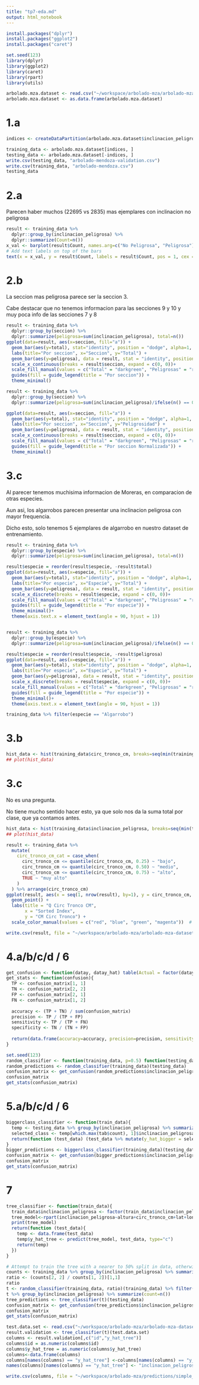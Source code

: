 ```yaml
---
title: "tp7-eda.md"
output: html_notebook
---
```


```r
install.packages("dplyr")
install.packages("ggplot2")
install.packages("caret")
```

```r
set.seed(123)
library(dplyr)
library(ggplot2)
library(caret)
library(rpart)
library(utils)

```

```r
arbolado.mza.dataset <- read.csv("~/workspace/arbolado-mza/arbolado-mza-dataset.csv/arbolado-mza-dataset.csv")
arbolado.mza.dataset <- as.data.frame(arbolado.mza.dataset)
```

# 1.a

```r
indices <- createDataPartition(arbolado.mza.dataset$inclinacion_peligrosa, p = 0.8, list = FALSE)

training_data <- arbolado.mza.dataset[indices, ]
testing_data <- arbolado.mza.dataset[-indices, ]
write.csv(testing_data, "arbolado-mendoza-validation.csv")
write.csv(training_data, "arbolado-mendoza.csv")
testing_data
```
# 2.a

Parecen haber muchos (22695 vs 2835) mas ejemplares con inclinacion no peligrosa

```r
result <- training_data %>%
  dplyr::group_by(inclinacion_peligrosa) %>%
  dplyr::summarize(Count=n())
x_val <- barplot(result$Count, names.arg=c("No Peligrosa", "Peligrosa"))
# Add text labels on top of the bars
text(x = x_val, y = result$Count, labels = result$Count, pos = 1, cex = 1)
```
# 2.b

La seccion mas peligrosa parece ser la seccion 3.

Cabe destacar que no tenemos informacion para las secciones 9 y 10 y muy poca info de las secciones 7 y 8

```r
result <- training_data %>%
  dplyr::group_by(seccion) %>%
  dplyr::summarize(peligrosa=sum(inclinacion_peligrosa), total=n())
ggplot(data=result, aes(x=seccion, fill="a")) +
  geom_bar(aes(y=total), stat="identity", position = "dodge", alpha=1, width=0.7, fill="darkgreen") +
  labs(title="Por seccion", x="Seccion", y="Total") +
  geom_bar(aes(y=peligrosa), data = result, stat = "identity", position="dodge", alpha = 1, width=0.7, fill="red") +
  scale_x_continuous(breaks = result$seccion, expand = c(0, 0))+
  scale_fill_manual(values = c("Total" = "darkgreen", "Peligrosas" = "red")) +
  guides(fill = guide_legend(title = "Por seccion")) +
  theme_minimal()

result <- training_data %>%
  dplyr::group_by(seccion) %>%
  dplyr::summarize(peligrosa=sum(inclinacion_peligrosa)/ifelse(n() == 0, sum(inclinacion_peligrosa), n()), total=1)

ggplot(data=result, aes(x=seccion, fill="a")) +
  geom_bar(aes(y=total), stat="identity", position = "dodge", alpha=1, width=0.7, fill="darkgreen") +
  labs(title="Por seccion", x="Seccion", y="Peligrosidad") +
  geom_bar(aes(y=peligrosa), data = result, stat = "identity", position="dodge", alpha = 1, width=0.7, fill="red") +
  scale_x_continuous(breaks = result$seccion, expand = c(0, 0))+
  scale_fill_manual(values = c("Total" = "darkgreen", "Peligrosas" = "red")) +
  guides(fill = guide_legend(title = "Por seccion Normalizada")) +
  theme_minimal()
```
# 3.c

Al parecer tenemos muchisima informacion de Moreras, en comparacion de otras especies.

Aun asi, los algarrobos parecen presentar una inclinacion peligrosa con mayor frequencia.

Dicho esto, solo tenemos 5 ejemplares de algarrobo en nuestro dataset de entrenamiento.

```r
result <- training_data %>%
  dplyr::group_by(especie) %>%
  dplyr::summarize(peligrosa=sum(inclinacion_peligrosa), total=n())

result$especie = reorder(result$especie, -result$total)
ggplot(data=result, aes(x=especie, fill="a")) +
  geom_bar(aes(y=total), stat="identity", position = "dodge", alpha=1, width=0.7, fill="darkgreen") +
  labs(title="Por especie", x="Especie", y="Total") +
  geom_bar(aes(y=peligrosa), data = result, stat = "identity", position="dodge", alpha = 1, width=0.7, fill="red") +
  scale_x_discrete(breaks = result$especie, expand = c(0, 0))+
  scale_fill_manual(values = c("Total" = "darkgreen", "Peligrosas" = "red")) +
  guides(fill = guide_legend(title = "Por especie")) +
  theme_minimal()+
  theme(axis.text.x = element_text(angle = 90, hjust = 1))


result <- training_data %>%
  dplyr::group_by(especie) %>%
  dplyr::summarize(peligrosa=sum(inclinacion_peligrosa)/ifelse(n() == 0, sum(inclinacion_peligrosa), n()), total=1)

result$especie = reorder(result$especie, -result$peligrosa)
ggplot(data=result, aes(x=especie, fill="a")) +
  geom_bar(aes(y=total), stat="identity", position = "dodge", alpha=1, width=0.7, fill="darkgreen") +
  labs(title="Por especie", x="Especie", y="Total") +
  geom_bar(aes(y=peligrosa), data = result, stat = "identity", position="dodge", alpha = 1, width=0.7, fill="red") +
  scale_x_discrete(breaks = result$especie, expand = c(0, 0))+
  scale_fill_manual(values = c("Total" = "darkgreen", "Peligrosas" = "red")) +
  guides(fill = guide_legend(title = "Por especie")) +
  theme_minimal()+
  theme(axis.text.x = element_text(angle = 90, hjust = 1))
```

```r
training_data %>% filter(especie == "Algarrobo")
```

# 3.b

```r
hist_data <- hist(training_data$circ_tronco_cm, breaks=seq(min(training_data$circ_tronco_cm) - 2, max(training_data$circ_tronco_cm) + 10, by=10), main="Histograma de Circ Tronco", xlab="Circ Tronco", ylab="Frecuencia", col="lightblue", border="black")
## plot(hist_data)
```
# 3.c

No es una pregunta.

No tiene mucho sentido hacer esto, ya que solo nos da la suma total por clase, que ya contamos antes.

```r
hist_data <- hist(training_data$inclinacion_peligrosa, breaks=seq(min(training_data$inclinacion_peligrosa) - 0.5, max(training_data$inclinacion_peligrosa) + 0.5, by=1), main="Histograma de Inclinacion peligrosa", xlab="Inclinacion peligrosa", ylab="Frecuencia", col="lightblue", border="black")
## plot(hist_data)

```

```r
result <- training_data %>%
  mutate(
    circ_tronco_cm_cat = case_when(
      circ_tronco_cm <= quantile(circ_tronco_cm, 0.25) ~ "bajo",
      circ_tronco_cm <= quantile(circ_tronco_cm, 0.50) ~ "medio",
      circ_tronco_cm <= quantile(circ_tronco_cm, 0.75) ~ "alto",
      TRUE ~ "muy alto"
    )
  ) %>% arrange(circ_tronco_cm)
ggplot(result, aes(x = seq(1, nrow(result), by=1), y = circ_tronco_cm, color = circ_tronco_cm_cat)) +
  geom_point() +
  labs(title = "Q Circ Tronco CM",
       x = "Sorted Index",
       y = "CM Circ Tronco") +
  scale_color_manual(values = c("red", "blue", "green", "magenta"))  # Customize colors if needed

write.csv(result, file = "~/workspace/arbolado-mza/arbolado-mza-dataset.csv/arbolado-mza-dataset-circ_tronco_cm-train.csv", row.names = FALSE)

```

# 4.a/b/c/d / 6

```r
get_confusion <- function(datay, datay_hat) table(Actual = factor(datay, levels=c(0,1)), Predicted = factor(datay_hat, levels=c(0,1)))
get_stats <- function(confusion){
  TP <- confusion_matrix[1, 1]
  TN <- confusion_matrix[2, 2]
  FP <- confusion_matrix[2, 1]
  FN <- confusion_matrix[1, 2]
  
  accuracy <- (TP + TN) / sum(confusion_matrix)
  precision <- TP / (TP + FP)
  sensitivity <- TP / (TP + FN)
  specificity <- TN / (TN + FP)
  
  return(data.frame(accuracy=accuracy, precision=precision, sensitivity=sensitivity, specificity=specificity))
}
```

```r
set.seed(123)
random_classifier <- function(training_data, p=0.5) function(testing_data) testing_data %>% mutate(y_hat_5050 = ifelse(runif(nrow(testing_data)) > p, 1, 0))
random_predictions <- random_classifier(training_data)(testing_data)
confusion_matrix <- get_confusion(random_predictions$inclinacion_peligrosa, random_predictions$y_hat_5050)
confusion_matrix
get_stats(confusion_matrix)
```

# 5.a/b/c/d / 6




```r
biggerclass_classifier <- function(train_data){
  temp <- testing_data %>% group_by(inclinacion_peligrosa) %>% summarize(count=n()) %>% arrange(inclinacion_peligrosa)
  selected_class <- temp[which.max(tab$count), 1]$inclinacion_peligrosa
  return(function (test_data) (test_data %>% mutate(y_hat_bigger = selected_class)))
}
bigger_predictions <- biggerclass_classifier(training_data)(testing_data)
confusion_matrix <- get_confusion(bigger_predictions$inclinacion_peligrosa, bigger_predictions$y_hat_bigger)
confusion_matrix
get_stats(confusion_matrix)
```

# 7
```r
tree_classifier <- function(train_data){
  train_data$inclinacion_peligrosa <- factor(train_data$inclinacion_peligrosa)
  tree_model<-rpart(inclinacion_peligrosa~altura+circ_tronco_cm+lat+long+seccion+especie, data=train_data, minsplit=1, minbucket=1)
  print(tree_model)
  return(function (test_data){
    temp <- data.frame(test_data)
    temp$y_hat_tree <- predict(tree_model, test_data, type="c")
    return(temp)
  })
}

# Attempt to train the tree with a nearer to 50% split in data, otherwise it just always returns class 0
counts <- training_data %>% group_by(inclinacion_peligrosa) %>% summarize(count=n())
ratio <- (counts[2, 2] / counts[1, 2])[1,1]
ratio
t <- random_classifier(training_data, ratio)(training_data) %>% filter(inclinacion_peligrosa == 1 | y_hat_5050 == 0)
t %>% group_by(inclinacion_peligrosa) %>% summarize(count=n())
tree_predictions <- tree_classifier(t)(testing_data) 
confusion_matrix <- get_confusion(tree_predictions$inclinacion_peligrosa, tree_predictions$y_hat_tree)
confusion_matrix
get_stats(confusion_matrix)
```

```r
test.data.set <- read.csv("~/workspace/arbolado-mza/arbolado-mza-dataset-test.csv/arbolado-mza-dataset-test.csv")
result.validation <- tree_classifier(t)(test.data.set)
columns <- result.validation[,c("id","y_hat_tree")]
columns$id = as.numeric(columns$id)
columns$y_hat_tree = as.numeric(columns$y_hat_tree)
columns<-data.frame(columns)
columns[names(columns) == "y_hat_tree"] <-columns[names(columns) == "y_hat_tree"] - 1
names(columns)[names(columns) == "y_hat_tree"] <- "inclinacion_peligrosa"

write.csv(columns, file = "~/workspace/arbolado-mza/predictions/simple_tree_123.csv", row.names=F, append=FALSE, quote=FALSE)
```